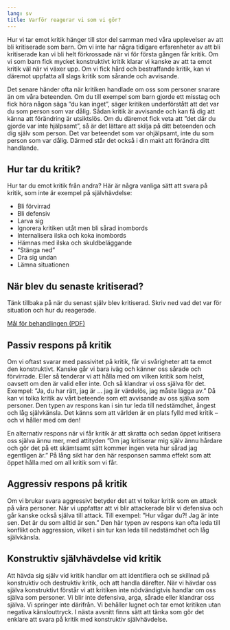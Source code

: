 ```yaml
---
lang: sv
title: Varför reagerar vi som vi gör?
---
```


Hur vi tar emot kritik hänger till stor del samman med våra upplevelser
av att bli kritiserade som barn. Om vi inte har några tidigare
erfarenheter av att bli kritiserade kan vi bli helt förkrossade när vi
för första gången får kritik. Om vi som barn fick mycket konstruktivt
kritik klarar vi kanske av att ta emot kritik väl när vi växer upp. Om
vi fick hård och bestraffande kritik, kan vi däremot uppfatta all slags
kritik som sårande och avvisande.

Det senare händer ofta när kritiken handlade om oss som personer snarare
än om våra beteenden. Om du till exempel som barn gjorde ett misstag och
fick höra någon säga ”du kan inget”, säger kritiken underförstått att det
var du som person som var dålig. Sådan kritik är avvisande och kan få
dig att känna att förändring är utsiktslös. Om du däremot fick veta att
”det där du gjorde var inte hjälpsamt”, så är det lättare att skilja på
ditt beteenden och dig själv som person. Det var beteendet som var ohjälpsamt, inte du som
person som var dålig. Därmed står det också i din makt att förändra ditt handlande.

## Hur tar du kritik?

Hur tar du emot kritik från andra? Här är några vanliga sätt att svara
på kritik, som inte är exempel på självhävdelse:

-   Bli förvirrad
-   Bli defensiv
-   Larva sig
-   Ignorera kritiken utåt men bli sårad inombords
-   Internalisera ilska och koka inombords
-   Hämnas med ilska och skuldbeläggande
-   "Stänga ned"
-   Dra sig undan
-   Lämna situationen

## När blev du senaste kritiserad?

Tänk tillbaka på när du senast själv blev kritiserad. Skriv ned vad det
var för situation och hur du reagerade.

::: {.content-visible when-format="html"}
[Mål för behandlingen (PDF)](forms/4f1b5b6c8b7a92eb516892f5f44e84e7.pdf)
:::

## Passiv respons på kritik

Om vi oftast svarar med passivitet på kritik, får vi svårigheter att ta
emot den konstruktivt. Kanske går vi bara iväg och känner oss sårade och
förvirrade. Eller så tenderar vi att hålla med om vilken kritik som
helst, oavsett om den är valid eller inte. Och så klandrar vi oss själva
för det. Exempel: ”Ja, du har rätt, jag är ... jag är värdelös, jag
måste lägga av.” Då kan vi tolka kritik av vårt beteende som ett
avvisande av oss själva som personer. Den typen av respons kan i sin tur leda till
nedstämdhet, ångest och låg självkänsla. Det känns som att världen är en
plats fylld med kritik -- och vi håller med om den!

En alternativ respons när vi får kritik är att skratta och sedan öppet
kritisera oss själva ännu mer, med attityden ”Om jag kritiserar mig
själv ännu hårdare och gör det på ett skämtsamt sätt kommer ingen veta
hur sårad jag egentligen är.” På lång sikt har den här responsen samma
effekt som att öppet hålla med om all kritik som vi får.

## Aggressiv respons på kritik

Om vi brukar svara aggressivt betyder det att vi tolkar kritik som en
attack på våra personer. När vi uppfattar att vi blir attackerade blir
vi defensiva och går kanske också själva till attack. Till exempel: ”Hur
vågar du?! Jag är inte sen. Det är du som alltid är sen.” Den här typen
av respons kan ofta leda till konflikt och aggression, vilket i sin tur
kan leda till nedstämdhet och låg självkänsla.

## Konstruktiv självhävdelse vid kritik

Att hävda sig själv vid kritik handlar om att identifiera och se
skillnad på konstruktiv och destruktiv kritik, och att handla därefter.
När vi hävdar oss själva konstruktivt förstår vi att kritiken inte
nödvändigtvis handlar om oss själva som personer. Vi blir inte
defensiva, arga, sårade eller klandrar oss själva. Vi springer inte
därifrån. Vi behåller lugnet och tar emot kritiken utan negativa
känslouttryck. I nästa avsnitt finns sätt att tänka som gör det enklare
att svara på kritik med konstruktiv självhävdelse.
